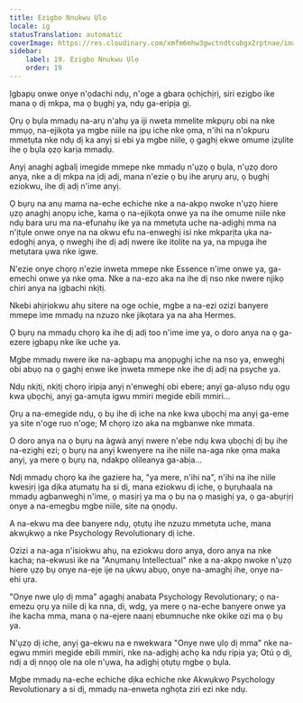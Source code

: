 ```yaml
---
title: Ezigbo Nnukwu Ụlọ
locale: ig
statusTranslation: automatic
coverImage: https://res.cloudinary.com/xmfm6mhw3gwctndtcubgx2rptnae/image/upload/v1740468922/small_cover_tratado_de_psicologia_revolucionaria_a4c0dca4e0.webp
sidebar:
    label: 19. Ezigbo Nnukwu Ụlọ
    order: 19
---
```

Ịgbapụ onwe onye n'ọdachi ndụ, n'oge a gbara ọchịchịrị, siri ezigbo ike mana ọ dị mkpa, ma ọ bụghị ya, ndụ ga-eripịa gị.

Ọrụ ọ bụla mmadụ na-arụ n'ahụ ya iji nweta mmelite mkpụrụ obi na nke mmụọ, na-ejikọta ya mgbe niile na ịpụ iche nke ọma, n'ihi na n'okpuru mmetụta nke ndụ dị ka anyị si ebi ya mgbe niile, ọ gaghị ekwe omume ịzụlite ihe ọ bụla ọzọ karịa mmadụ.

Anyị anaghị agbalị imegide mmepe nke mmadụ n'ụzọ ọ bụla, n'ụzọ doro anya, nke a dị mkpa na ịdị adị, mana n'ezie ọ bụ ihe arụrụ arụ, ọ bụghị eziokwu, ihe dị adị n'ime anyị.

Ọ bụrụ na anụ mama na-eche echiche nke a na-akpọ nwoke n'ụzọ hiere ụzọ anaghị anọpụ iche, kama ọ na-ejikọta onwe ya na ihe omume niile nke ndụ bara uru ma na-efunahụ ike ya na mmetụta uche na-adịghị mma na n'ịtụle onwe onye na na okwu efu na-enweghị isi nke mkparịta ụka na-edoghị anya, ọ nweghị ihe dị adị nwere ike itolite na ya, na mpụga ihe metụtara ụwa nke igwe.

N'ezie onye chọrọ n'ezie inweta mmepe nke Essence n'ime onwe ya, ga-emechi onwe ya nke ọma. Nke a na-ezo aka na ihe dị nso nke nwere njikọ chiri anya na ịgbachi nkịtị.

Nkebi ahịrịokwu ahụ sitere na oge ochie, mgbe a na-ezi ozizi banyere mmepe ime mmadụ na nzuzo nke jikọtara ya na aha Hermes.

Ọ bụrụ na mmadụ chọrọ ka ihe dị adị too n'ime ime ya, o doro anya na ọ ga-ezere ịgbapụ nke ike uche ya.

Mgbe mmadụ nwere ike na-agbapụ ma anọpụghị iche na nso ya, enweghị obi abụọ na ọ gaghị enwe ike ịnweta mmepe nke ihe dị adị na psyche ya.

Ndụ nkịtị, nkịtị chọrọ iripịa anyị n'enweghị obi ebere; anyị ga-alụso ndụ ọgụ kwa ụbọchị, anyị ga-amụta igwu mmiri megide ebili mmiri...

Ọrụ a na-emegide ndụ, ọ bụ ihe dị iche na nke kwa ụbọchị ma anyị ga-eme ya site n'oge ruo n'oge; M chọrọ izo aka na mgbanwe nke mmata.

O doro anya na ọ bụrụ na àgwà anyị nwere n'ebe ndụ kwa ụbọchị dị bụ ihe na-ezighị ezi; ọ bụrụ na anyị kwenyere na ihe niile na-aga nke ọma maka anyị, ya mere ọ bụrụ na, ndakpọ olileanya ga-abịa...

Ndị mmadụ chọrọ ka ihe gaziere ha, "ya mere, n'ihi na", n'ihi na ihe niile kwesịrị ịga dịka atụmatụ ha si dị, mana eziokwu dị iche, ọ bụrụhaala na mmadụ agbanweghị n'ime, ọ masịrị ya ma ọ bụ na ọ masịghị ya, ọ ga-abụrịrị onye a na-emegbu mgbe niile, site na ọnọdụ.

A na-ekwu ma dee banyere ndụ, ọtụtụ ihe nzuzu mmetụta uche, mana akwụkwọ a nke Psychology Revolutionary dị iche.

Ozizi a na-aga n'isiokwu ahụ, na eziokwu doro anya, doro anya na nke kacha; na-ekwusi ike na "Anụmanụ Intellectual" nke a na-akpọ nwoke n'ụzọ hiere ụzọ bụ onye na-eje ije na ụkwụ abụọ, onye na-amaghị ihe, onye na-ehi ụra.

"Onye nwe ụlọ dị mma" agaghị anabata Psychology Revolutionary; ọ na-emezu ọrụ ya niile dị ka nna, di, wdg, ya mere ọ na-eche banyere onwe ya ihe kacha mma, mana ọ na-ejere naanị ebumnuche nke okike ozi ma ọ bụ ya.

N'ụzọ dị iche, anyị ga-ekwu na e nwekwara "Onye nwe ụlọ dị mma" nke na-egwu mmiri megide ebili mmiri, nke na-adịghị achọ ka ndụ ripịa ya; Otú ọ dị, ndị a dị nnọọ ole na ole n'ụwa, ha adịghị ọtụtụ mgbe ọ bụla.

Mgbe mmadụ na-eche echiche dịka echiche nke Akwụkwọ Psychology Revolutionary a si dị, mmadụ na-enweta nghọta ziri ezi nke ndụ.

